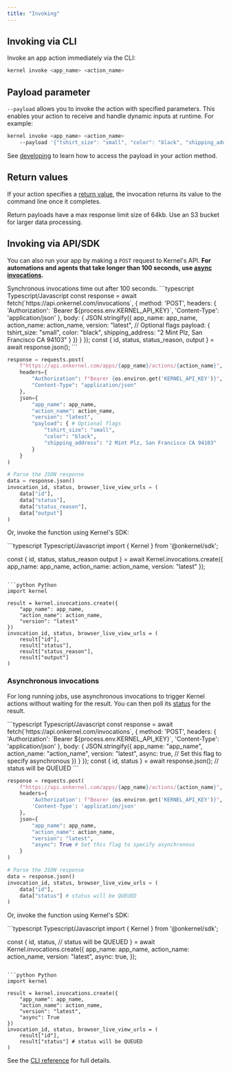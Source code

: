 ```yaml
---
title: "Invoking"
---
```


## Invoking via CLI

Invoke an app action immediately via the CLI:

```bash
kernel invoke <app_name> <action_name>
```

## Payload parameter
`--payload` allows you to invoke the action with specified parameters. This enables your action to receive and handle dynamic inputs at runtime. For example:
```bash
kernel invoke <app_name> <action_name> 
    --payload '{"tshirt_size": "small", "color": "black", "shipping_address": "2 Mint Plz, San Francisco CA 94103"}'
```

See [developing](/build/develop#parameters) to learn how to access the payload in your action method.

## Return values

If your action specifies a [return value](/build/develop#return-values), the invocation returns its value to the command line once it completes.

<Info>
    Return payloads have a max response limit size of 64kb. Use an S3 bucket for larger data processing.
</Info>

## Invoking via API/SDK

You can also run your app by making a `POST` request to Kernel's API.  **For automations and agents that take longer than 100 seconds, use [async invocations](/launch/invoke#asynchronous-invocations).**

<Info>
    Synchronous invocations time out after 100 seconds.
</Info>

<CodeGroup>
```typescript Typescript/Javascript
const response = await fetch(`https://api.onkernel.com/invocations`, {
    method: 'POST',
    headers: {
        'Authorization': `Bearer ${process.env.KERNEL_API_KEY}`,
        'Content-Type': 'application/json'
    },
    body: {
        JSON.stringify({
            app_name: app_name,
            action_name: action_name,
            version: "latest",
            // Optional flags
            payload: {
                tshirt_size: "small",
                color: "black",
                shipping_address: "2 Mint Plz, San Francisco CA 94103"
            }
        })
    }
});
const { id, status, status_reason, output } = await response.json();
```

```python Python
response = requests.post(
    f"https://api.onkernel.com/apps/{app_name}/actions/{action_name}",
    headers={
        "Authorization": f"Bearer {os.environ.get('KERNEL_API_KEY')}",
        "Content-Type": "application/json"
    },
    json={
        "app_name": app_name,
        "action_name": action_name,
        "version": "latest",
        "payload": { # Optional flags
            "tshirt_size": "small",
            "color": "black",
            "shipping_address": "2 Mint Plz, San Francisco CA 94103"
        }
    }
)

# Parse the JSON response
data = response.json()
invocation_id, status, browser_live_view_urls = (
    data["id"],
    data["status"],
    data["status_reason"],
    data["output"]
)
```

</CodeGroup>

Or, invoke the function using Kernel's SDK:

<CodeGroup>
```typescript Typescript/Javascript
import { Kernel } from '@onkernel/sdk';

const {
    id,
    status,
    status_reason
    output
} = await Kernel.invocations.create({
    app_name: app_name,
    action_name: action_name,
    version: "latest"
});
```

```python Python
import kernel

result = kernel.invocations.create({
    "app_name": app_name,
    "action_name": action_name,
    "version": "latest"
})
invocation_id, status, browser_live_view_urls = (
    result["id"],
    result["status"],
    result["status_reason"],
    result["output"]
)
```

</CodeGroup>

### Asynchronous invocations
For long running jobs, use asynchronous invocations to trigger Kernel actions without waiting for the result. You can then poll its [status](/observability/status) for the result.

<CodeGroup>
```typescript Typescript/Javascript
const response = await fetch(`https://api.onkernel.com/invocations`, {
    method: 'POST',
    headers: {
        'Authorization': `Bearer ${process.env.KERNEL_API_KEY}`,
        'Content-Type': 'application/json'
    },
    body: {
        JSON.stringify({
            app_name: "app_name",
            action_name: "action_name",
            version: "latest",
            async: true, // Set this flag to specify asynchronous
        })
    }
});
const { id, status } = await response.json(); // status will be QUEUED
```

```python Python
response = requests.post(
    f"https://api.onkernel.com/apps/{app_name}/actions/{action_name}",
    headers={
        'Authorization': f"Bearer {os.environ.get('KERNEL_API_KEY')}",
        'Content-Type': 'application/json'
    },
    json={
        "app_name": app_name,
        "action_name": action_name,
        "version": "latest",
        "async": True # Set this flag to specify asynchronous
    }
)

# Parse the JSON response
data = response.json()
invocation_id, status, browser_live_view_urls = (
    data["id"],
    data["status"] # status will be QUEUED
)
```

</CodeGroup>

Or, invoke the function using Kernel's SDK:

<CodeGroup>
```typescript Typescript/Javascript
import { Kernel } from '@onkernel/sdk';

const {
    id,
    status, // status will be QUEUED
} = await Kernel.invocations.create({
    app_name: app_name,
    action_name: action_name,
    version: "latest",
    async: true,
});
```

```python Python
import kernel

result = kernel.invocations.create({
    "app_name": app_name,
    "action_name": action_name,
    "version": "latest",
    "async": True
})
invocation_id, status, browser_live_view_urls = (
    result["id"],
    result["status"] # status will be QUEUED
)
```

</CodeGroup>

See the [CLI reference](/reference/cli) for full details.
